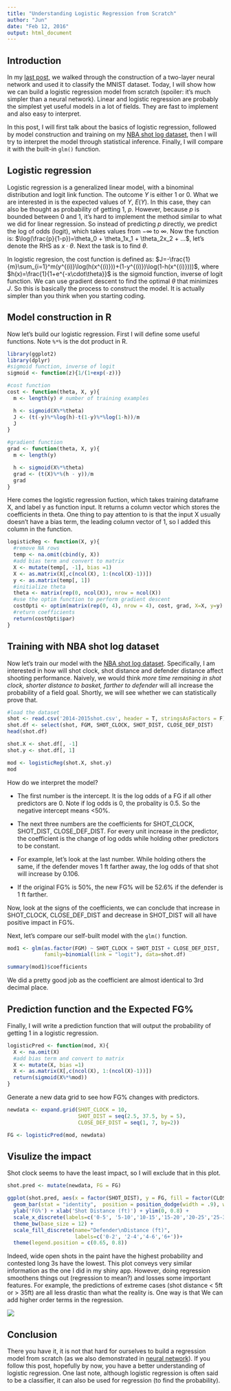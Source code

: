 ```yaml
---
title: "Understanding Logistic Regression from Scratch"
author: "Jun"
date: "Feb 12, 2016"
output: html_document
---
```

  
## Introduction

In my [last post](http://junma5.weebly.com/data-blog/build-your-own-neural-network-classifier-in-r), we walked through the construction of a two-layer neural network and used it to classify the MNIST dataset. Today, I will show how we can build a logistic regression model from scratch (spoiler: it's much simpler than a neural network). Linear and logistic regression are probably the simplest yet useful models in a lot of fields. They are fast to implement and also easy to interpret. 

In this post, I will first talk about the basics of logistic regression, followed by model construction and training on my [NBA shot log dataset](http://junma5.weebly.com/data-blog/fun-with-advanced-nba-stats), then I will try to interpret the model through statistical inference. Finally, I will compare it with the built-in `glm()` function.

## Logistic regression

Logistic regression is a generalized linear model, with a binominal distribution and logit link function. The outcome $Y$ is either 1 or 0. What we are interested in is the expected values of $Y$, $E(Y)$. In this case, they can also be thought as probability of getting 1, $p$. However, because $p$ is bounded between 0 and 1, it's hard to implement the method similar to what we did for linear regression. So instead of predicting $p$ directly, we predict the log of odds (logit), which takes values from $-\infty$ to $\infty$. Now the function is: $\log(\frac{p}{1-p})=\theta_0 + \theta_1x_1 + \theta_2x_2 + ...$, let's denote the RHS as $x\cdot\theta$. Next the task is to find $\theta$.

In logistic regresion, the cost function is defined as: $J=-\frac{1}{m}\sum_{i=1}^m(y^{(i)}\log(h(x^{(i)}))+(1-y^{(i)})\log(1-h(x^{(i)})))$, where $h(x)=\frac{1}{1+e^{-x\cdot\theta}}$ is the sigmoid function, inverse of logit function. We can use gradient descent to find the optimal $\theta$ that minimizes $J$. So this is basically the process to construct the model. It is actually simpler than you think when you starting coding.

## Model construction in R

Now let's build our logistic regression. First I will define some useful functions. Note `%*%` is the dot product in R.

```r
library(ggplot2)
library(dplyr)
#sigmoid function, inverse of logit
sigmoid <- function(z){1/(1+exp(-z))}

#cost function
cost <- function(theta, X, y){
  m <- length(y) # number of training examples

  h <- sigmoid(X%*%theta)
  J <- (t(-y)%*%log(h)-t(1-y)%*%log(1-h))/m
  J
}

#gradient function
grad <- function(theta, X, y){
  m <- length(y) 

  h <- sigmoid(X%*%theta)
  grad <- (t(X)%*%(h - y))/m
  grad
}

```
Here comes the logistic regression fuction, which takes training dataframe X, and label y as function input. It returns a column vector which stores the coefficients in theta. One thing to pay attention to is that the input X usually doesn't have a bias term, the leading column vector of 1, so I added this column in the function. 
```r
logisticReg <- function(X, y){
  #remove NA rows
  temp <- na.omit(cbind(y, X))
  #add bias term and convert to matrix
  X <- mutate(temp[, -1], bias =1)
  X <- as.matrix(X[,c(ncol(X), 1:(ncol(X)-1))])
  y <- as.matrix(temp[, 1])
  #initialize theta
  theta <- matrix(rep(0, ncol(X)), nrow = ncol(X))
  #use the optim function to perform gradient descent
  costOpti <- optim(matrix(rep(0, 4), nrow = 4), cost, grad, X=X, y=y)
  #return coefficients
  return(costOpti$par)
}

```


## Training with NBA shot log dataset

Now let's train our model with the [NBA shot log dataset](http://junma5.weebly.com/data-blog/fun-with-advanced-nba-stats). Specifically, I am interested in how will shot clock, shot distance and defender distance affect shooting performance. Naively, we would think _more time remaining in shot clock, shorter distance to basket, farther to defender_ will all increase the probability of a field goal. Shortly, we will see whether we can statistically prove that.

```r
#load the dataset
shot <- read.csv('2014-2015shot.csv', header = T, stringsAsFactors = F)
shot.df <- select(shot, FGM, SHOT_CLOCK, SHOT_DIST, CLOSE_DEF_DIST)
head(shot.df)

shot.X <- shot.df[, -1]
shot.y <- shot.df[, 1]

mod <- logisticReg(shot.X, shot.y)
mod
```
How do we interpret the model? 

* The first number is the intercept. It is the log odds of a FG if all other predictors are 0. Note if log odds is 0, the probality is 0.5. So the negative intercept means <50%.

* The next three numbers are the coefficients for SHOT_CLOCK, SHOT_DIST, CLOSE_DEF_DIST. For every unit increase in the predictor, the coefficient is the change of log odds while holding other predictors to be constant.

* For example, let's look at the last number. While holding others the same, if the defender moves 1 ft farther away, the log odds of that shot will increase by 0.106.

* If the original FG% is 50%, the new FG% will be 52.6% if the defender is 1 ft farther.

Now, look at the signs of the coefficients, we can conclude that increase in SHOT_CLOCK, CLOSE_DEF_DIST and decrease in SHOT_DIST will all have positive impact in FG%.

Next, let's compare our self-built model with the `glm()` function.

```r
mod1 <- glm(as.factor(FGM) ~ SHOT_CLOCK + SHOT_DIST + CLOSE_DEF_DIST, 
            family=binomial(link = "logit"), data=shot.df)

summary(mod1)$coefficients
```


We did a pretty good job as the coefficient are almost identical to 3rd decimal place.

## Prediction function and the Expected FG%

Finally, I will write a prediction function that will output the probability of getting 1 in a logistic regression.
```r
logisticPred <- function(mod, X){
  X <- na.omit(X)
  #add bias term and convert to matrix
  X <- mutate(X, bias =1)
  X <- as.matrix(X[,c(ncol(X), 1:(ncol(X)-1))])
  return(sigmoid(X%*%mod))
}
```

Generate a new data grid to see how FG% changes with predictors.  
```r
newdata <- expand.grid(SHOT_CLOCK = 10, 
                       SHOT_DIST = seq(2.5, 37.5, by = 5), 
                       CLOSE_DEF_DIST = seq(1, 7, by=2))

FG <- logisticPred(mod, newdata)
```

## Visulize the impact

Shot clock seems to have the least impact, so I will exclude that in this plot.

```r
shot.pred <- mutate(newdata, FG = FG)

ggplot(shot.pred, aes(x = factor(SHOT_DIST), y = FG, fill = factor(CLOSE_DEF_DIST))) + 
  geom_bar(stat = "identity",  position = position_dodge(width = .9), width = 0.8) + 
  ylab('FG%') + xlab('Shot Distance (ft)') + ylim(0, 0.8) +
  scale_x_discrete(labels=c('0-5', '5-10','10-15','15-20','20-25','25-30','30-35','35+'))+
  theme_bw(base_size = 12) + 
  scale_fill_discrete(name="Defender\nDistance (ft)", 
                      labels=c('0-2', '2-4','4-6','6+'))+
  theme(legend.position = c(0.65, 0.8))

```

Indeed, wide open shots in the paint have the highest probability and contested long 3s have the lowest. This plot conveys very similar information as the one I did in my shiny app. However, doing regression smoothens things out (regression to mean?) and losses some important features. For example, the predictions of extreme cases (shot distance < 5ft or > 35ft) are all less drastic than what the reality is. One way is that We can add higher order terms in the regression. 

![](http://junma5.weebly.com/uploads/4/6/5/1/46519751/3591117_orig.png)


## Conclusion

There you have it, it is not that hard for ourselves to build a regression model from scratch (as we also demonstrated in [neural network](http://junma5.weebly.com/data-blog/build-your-own-neural-network-classifier-in-r)). If you follow this post, hopefully by now, you have a better understanding of logistic regression. One last note, although logistic regression is often said to be a classifier, it can also be used for regression (to find the probability).
